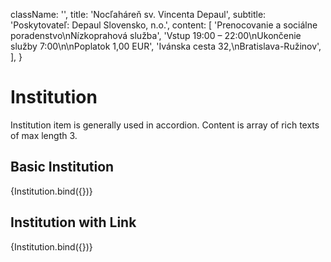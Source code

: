 

  className: '',
  title: 'Nocľaháreň sv. Vincenta Depaul',
  subtitle: 'Poskytovateľ: Depaul Slovensko, n.o.',
  content: [
    'Prenocovanie a sociálne poradenstvo\nNízkoprahová služba',
    'Vstup 19:00 – 22:00\nUkončenie služby 7:00\n\nPoplatok 1,00 EUR',
    'Ivánska cesta 32,\nBratislava-Ružinov',
  ],
}

<Meta title="components/molecules/Institution" decorators={[withDesign]} />

# Institution

Institution item is generally used in accordion. Content is array of rich texts of max length 3.

## Basic Institution

<Canvas>
  <Story
    name="Basic Institution"
    argTypes={argTypes}
    args={{
      ...defaultArgs,
    }}
  >
    {Institution.bind({})}
  </Story>
</Canvas>

## Institution with Link

<Canvas>
  <Story
    name="Institution with Link"
    argTypes={argTypes}
    args={{
      ...defaultArgs,
      url: '#',
      urlLabel: 'Zistiť viac',
    }}
  >
    {Institution.bind({})}
  </Story>
</Canvas>

<ArgsTable of={Institution} />
